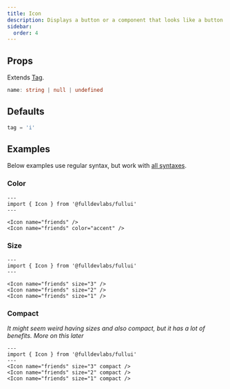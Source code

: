 ```yaml
---
title: Icon
description: Displays a button or a component that looks like a button.
sidebar:
  order: 4
---
```


## Props
Extends [Tag](/components/tag).
```ts
name: string | null | undefined
```

## Defaults
```ts
tag = 'i'
```

## Examples
Below examples use regular syntax, but work with [all syntaxes](/guides/components#syntax).

### Color
```astro live
---
import { Icon } from '@fulldevlabs/fullui'
---

<Icon name="friends" />
<Icon name="friends" color="accent" />
```

### Size
```astro live
---
import { Icon } from '@fulldevlabs/fullui'
---

<Icon name="friends" size="3" />
<Icon name="friends" size="2" />
<Icon name="friends" size="1" />
```

### Compact
*It might seem weird having sizes and also compact, but it has a lot of benefits. More on this later*
```astro live
---
import { Icon } from '@fulldevlabs/fullui'
---
<Icon name="friends" size="3" compact />
<Icon name="friends" size="2" compact />
<Icon name="friends" size="1" compact />
```
